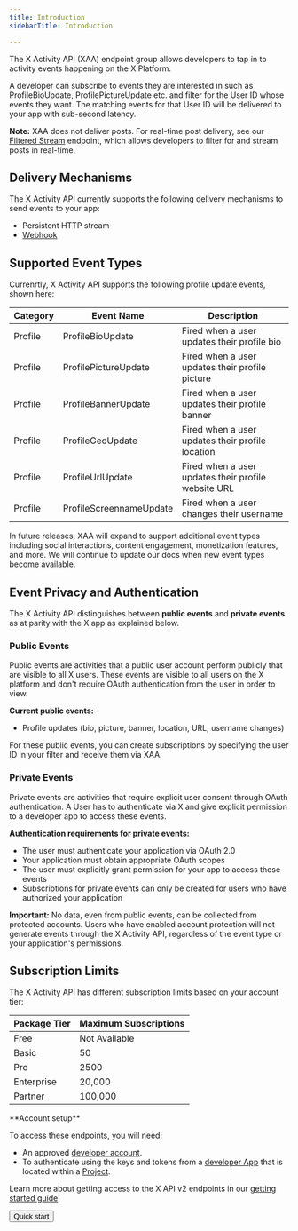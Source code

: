 ```yaml
---
title: Introduction
sidebarTitle: Introduction

---
```


The X Activity API (XAA) endpoint group allows developers to tap in to activity events happening on the X Platform.

A developer can subscribe to events they are interested in such as ProfileBioUpdate, ProfilePictureUpdate etc. and filter for the User ID whose events they want. The matching events for that User ID will be delivered to your app with sub-second latency.

**Note:** XAA does not deliver posts. For real-time post delivery, see our [Filtered Stream](/x-api/posts/filtered-stream/introduction) endpoint, which allows developers to filter for and stream posts in real-time.

## Delivery Mechanisms

The X Activity API currently supports the following delivery mechanisms to send events to your app:

- Persistent HTTP stream
- [Webhook](/x-api/webhooks/introduction)

## Supported Event Types

Currenrtly, X Activity API supports the following profile update events, shown here:

| Category | Event Name | Description |
| --- | --- | --- |
| Profile | ProfileBioUpdate | Fired when a user updates their profile bio |
| Profile | ProfilePictureUpdate | Fired when a user updates their profile picture |
| Profile | ProfileBannerUpdate | Fired when a user updates their profile banner |
| Profile | ProfileGeoUpdate | Fired when a user updates their profile location |
| Profile | ProfileUrlUpdate | Fired when a user updates their profile website URL |
| Profile | ProfileScreennameUpdate | Fired when a user changes their username |

In future releases, XAA will expand to support additional event types including social interactions, content engagement, monetization features, and more. We will continue to update our docs when new event types become available.

## Event Privacy and Authentication

The X Activity API distinguishes between **public events** and **private events** as at parity with the X app as explained below.

### Public Events

Public events are activities that a public user account perform publicly that are visible to all X users. These events are visible to all users on the X platform and don't require OAuth authentication from the user in order to view.

**Current public events:**
- Profile updates (bio, picture, banner, location, URL, username changes)

For these public events, you can create subscriptions by specifying the user ID in your filter and receive them via XAA.

### Private Events

Private events are activities that require explicit user consent through OAuth authentication. A User has to authenticate via X and give explicit permission to a developer app to access these events. 

**Authentication requirements for private events:**
- The user must authenticate your application via OAuth 2.0
- Your application must obtain appropriate OAuth scopes
- The user must explicitly grant permission for your app to access these events
- Subscriptions for private events can only be created for users who have authorized your application

**Important:** No data, even from public events, can be collected from protected accounts. Users who have enabled account protection will not generate events through the X Activity API, regardless of the event type or your application's permissions.

## Subscription Limits

The X Activity API has different subscription limits based on your account tier:

| Package Tier | Maximum Subscriptions |
| --- | --- |
| Free | Not Available |
| Basic | 50 |
| Pro | 2500 |
| Enterprise | 20,000 |
| Partner | 100,000 |

<Note>
**Account setup**

To access these endpoints, you will need:

* An approved [developer account](https://developer.x.com/en/portal/petition/essential/basic-info).
* To authenticate using the keys and tokens from a [developer App](/resources/fundamentals/developer-apps) that is located within a [Project](/resources/fundamentals/projects). 

Learn more about getting access to the X API v2 endpoints in our [getting started guide](/x-api/getting-started/getting-access).
</Note>

<div className="flex">
<Button href="/x-api/posts/filtered-stream/quickstart">
  Quick start
</Button>
</div>